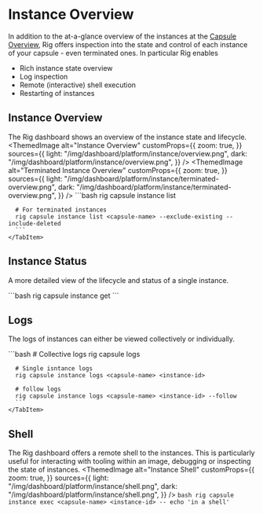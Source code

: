 
# Instance Overview

In addition to the at-a-glance overview of the instances at the [Capsule Overview](capsules#capsule-overview),
Rig offers inspection into the state and control of each instance of your capsule - even terminated ones. In particular Rig enables 
- Rich instance state overview
- Log inspection
- Remote (interactive) shell execution
- Restarting of instances

## Instance Overview
The Rig dashboard shows an overview of the instance state and lifecycle.
<Tabs>
  <TabItem value="overview" label="Overview">
    <ThemedImage
      alt="Instance Overview"
      customProps={{
        zoom: true,
      }}
      sources={{
        light: "/img/dashboard/platform/instance/overview.png",
        dark: "/img/dashboard/platform/instance/overview.png",
      }}
    />
  </TabItem>
  <TabItem value="Terminated" label="Termianted">
    <ThemedImage
      alt="Terminated Instance Overview"
      customProps={{
        zoom: true,
      }}
      sources={{
        light: "/img/dashboard/platform/instance/terminated-overview.png",
        dark: "/img/dashboard/platform/instance/terminated-overview.png",
      }}
    />
  </TabItem>
  <TabItem value="cli" label="CLI">
      ```bash
      rig capsule instance list <capsule-name>

      # For terminated instances
      rig capsule instance list <capsule-name> --exclude-existing --include-deleted
      ```
    </TabItem>
</Tabs>

##  Instance Status
A more detailed view of the lifecycle and status of a single instance.

<Tabs>
  <TabItem value='status' label="Status">
    <ThemedImage
          alt="Instance Status"
          customProps={{
            zoom: true,
          }}
          sources={{
            light: "/img/dashboard/platform/instance/status.png",
            dark: "/img/dashboard/platform/instance/status.png",
          }}
    />
  </TabItem>
  <TabItem value="cli" label="CLI">
      ```bash
      rig capsule instance get <capsule-name> <instance-id>
      ```
    </TabItem>
</Tabs>

## Logs
The logs of instances can either be viewed collectively or individually.

<Tabs>
  <TabItem value="logs" label="Logs">
    <ThemedImage
          alt="Single Logs"
          customProps={{
            zoom: true,
          }}
          sources={{
            light: "/img/dashboard/platform/instance/logs.png",
            dark: "/img/dashboard/platform/instance/logs.png",
          }}
    />
  </TabItem>
  <TabItem value="collective" label="Collective logs">
      <ThemedImage
          alt="Logs"
          customProps={{
            zoom: true,
          }}
          sources={{
            light: "/img/dashboard/platform/instance/collective-logs.png",
            dark: "/img/dashboard/platform/instance/collective-logs.png",
          }}
      />
    </TabItem>
    <TabItem value="cli" label="CLI">
      ```bash
      # Collective logs
      rig capsule logs <capsule-name>

      # Single isntance logs
      rig capsule instance logs <capsule-name> <instance-id>

      # follow logs
      rig capsule instance logs <capsule-name> <instance-id> --follow
      ```
    </TabItem>
</Tabs>

## Shell
The Rig dashboard offers a remote shell to the instances. This is particularly useful for interacting with tooling within an image, debugging or inspecting the state of instances.
<Tabs>
  <TabItem value="shell" label="Shell">
    <ThemedImage
          alt="Instance Shell"
          customProps={{
            zoom: true,
          }}
          sources={{
            light: "/img/dashboard/platform/instance/shell.png",
            dark: "/img/dashboard/platform/instance/shell.png",
          }}
    />
  </TabItem>
  <TabItem value="cli" label="CLI">
      ```bash
      rig capsule instance exec <capsule-name> <instance-id> -- echo 'in a shell'
      ```
    </TabItem>
</Tabs>